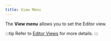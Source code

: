 ```yaml
---
title: View Menu
---
```


The **View menu** allows you to set the Editor view.

:::tip
Refer to [Editor Views](#editor-views) for more details.
:::
